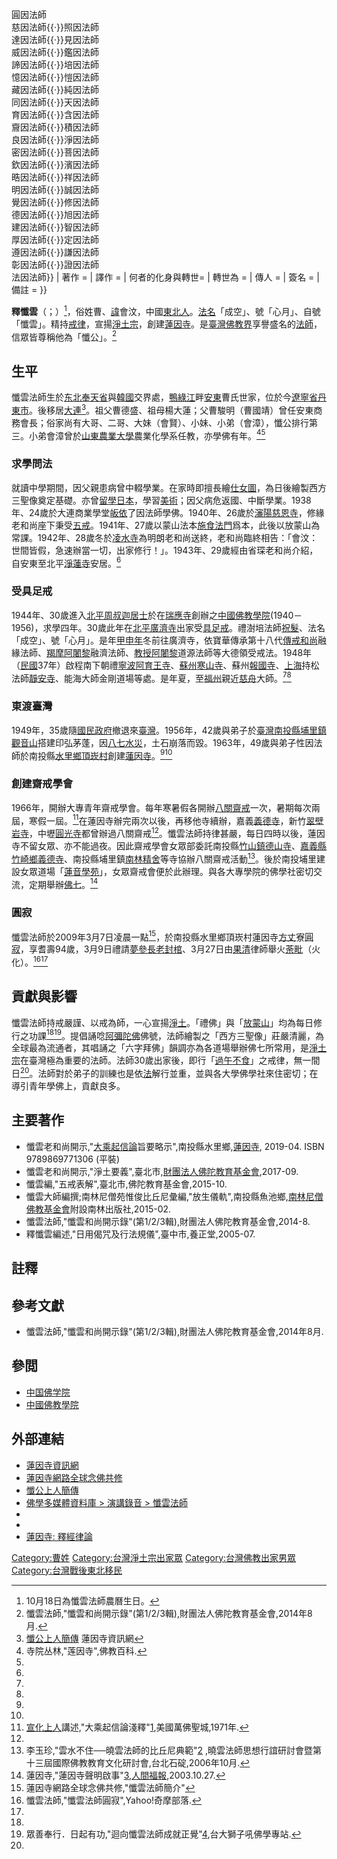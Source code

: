 {{Infobox Buddhist
| 姓名            = 釋懺雲
| 圖像            = Chanyun.jpg|frame|right
| 圖像大小        = 250px
| 圖像說明        = 
| 原名            = 曹會汶
| 字              = 
| 號              = 心月、懺雲
| 法號            = 成空
| 出生            = {{birth_date|1915|11|24}}
| 出生地點        = {{ROC-1912|奉天省}}[[東邊道|東邊道]][[安東縣_(奉天省)|安東縣]]（今[[遼寧省|遼寧省]][[丹東市|丹東市]]）
| 圓寂            = {{death_date_and_age|2009|3|7|1915|11|24}}
| 圓寂地點        = {{TWN}}[[南投縣|南投縣]][[水里鄉|水里鄉]][[蓮因寺|蓮因寺]]
| 居住地          = 
| 獲獎            = 
| 公民權          = 
| 國籍            = {{ROC}}
| 著名成就        =  
| 宗派            = 
| 呼號            = 
| 頭銜            = 
| 修行法門        = [[淨土宗|淨土宗]]
| native_lang1    = 身份
| native_lang1_name1 = [[佛教|佛教]][[和尚|僧侶]]
| 教育程度        = 
| 駐錫於          = {{TWN}}[[南投縣|南投縣]][[水里鄉|水里鄉]]蓮因寺
| 師承            = [[釋澍培|澍培]][[法師|法師]]<br>[[釋慈舟|慈舟]]法師<br>[[釋廣欽|廣欽]]法師
| 徒弟與學生      = {{flatlist|性因法師{{·}}了因法師<br>澈因法師{{·}}圓因法師<br>慈因法師{{·}}照因法師<br>達因法師{{·}}見因法師<br>威因法師{{·}}鑑因法師<br>諦因法師{{·}}培因法師<br>憶因法師{{·}}愷因法師<br>藏因法師{{·}}純因法師<br>同因法師{{·}}天因法師<br>育因法師{{·}}含因法師<br>齎因法師{{·}}積因法師<br>良因法師{{·}}淨因法師<br>密因法師{{·}}菩因法師<br>欽因法師{{·}}濱因法師<br>晧因法師{{·}}祥因法師<br>明因法師{{·}}誠因法師<br>覺因法師{{·}}修因法師<br>德因法師{{·}}旭因法師<br>建因法師{{·}}智因法師<br>厚因法師{{·}}定因法師<br>遵因法師{{·}}謙因法師<br>彰因法師{{·}}證因法師<br>法因法師}}
| 著作            = 
| 譯作            = 
| 何者的化身與轉世= 
| 轉世為          = 
| 傳人            = 
| 簽名            = 
| 備註            = 
}}

'''釋懺雲'''（{{bd|1915年|11月24日|2009年|3月7日|catIdx=Shi釋懺雲}}；{{lang-nan-tl|Tshàm hûn}}）<ref>10月18日為懺雲法師農曆生日。</ref>，俗姓曹、[[人名|諱]]會汶，中國[[東北人|東北人]]。[[法名|法名]]「成空」、號「心月」、自號「懺雲」。精持[[佛教戒律|戒律]]，宣揚[[淨土宗|淨土宗]]，創建[[蓮因寺|蓮因寺]]。是[[臺灣|臺灣]][[佛教|佛教界]]享譽盛名的[[法師|法師]]，信眾皆尊稱他為「懺公」。<ref name=chanyunkhaisilok>懺雲法師,"懺雲和尚開示錄"(第1/2/3輯),財團法人佛陀教育基金會,2014年8月.</ref>

==生平==
懺雲法師生於[[中国东北地区|东北]][[遼寧省_(中華民國)|奉天省]]與[[韓國|韓國]]交界處，[[鴨綠江|鴨綠江]]畔[[安東縣_(奉天省)|安東]]曹氏世家，位於今[[遼寧省|遼寧省]][[丹東市|丹東市]]。後移居[[大連市|大連]]<ref name=chanyunmasterbio>[http://www.lienyin.org/%E6%87%BA%E5%85%AC%E4%B8%8A%E4%BA%BA%E7%B0%A1%E5%82%B3/%E6%87%BA%E5%85%AC%E4%B8%8A%E4%BA%BA%E7%B0%A1%E5%82%B3.html 懺公上人簡傳] {{Wayback|url=http://www.lienyin.org/%E6%87%BA%E5%85%AC%E4%B8%8A%E4%BA%BA%E7%B0%A1%E5%82%B3/%E6%87%BA%E5%85%AC%E4%B8%8A%E4%BA%BA%E7%B0%A1%E5%82%B3.html |date=20161109152816 }} 蓮因寺資訊網</ref>。祖父曹德盛、祖母楊大蓮；父曹駿明（曹國靖）曾任安東商務會長；俗家尚有大哥、二哥、大妹（會賢）、小妹、小弟（會漳），懺公排行第三。小弟會漳曾於[[山東農業大學|山東農業大學]]農業化學系任教，亦學佛有年。<ref name=lianyinshi>寺院丛林,"莲因寺"[http://wiki.fjdh.com/index.php?doc-view-63108.html ]{{dead link|date=2018年4月 |bot=InternetArchiveBot |fix-attempted=yes }},佛教百科.</ref><ref name=chanyunkhaisilok/>

===求學問法===
就讀中學期間，因父親患病曾中輟學業。在家時即擅長繪[[仕女圖|仕女圖]]，為日後繪製西方三聖像奠定基礎。亦曾[[留學|留學]][[日本|日本]]，學習[[美術|美術]]；因父病危返國、中斷學業。1938年、24歲於大連商業學堂[[皈依|皈依]]了因法師學佛。1940年、26歲於[[瀋陽|瀋陽]][[慈恩寺_(沈阳市)|慈恩寺]]，修緣老和尚座下秉受[[五戒|五戒]]。1941年、27歲以蒙山法本[[蒙山施食|施食法門]]爲本，此後以放蒙山為常課。1942年、28歲冬於[[凌水寺|凌水寺]]為明朗老和尚送終，老和尚臨終相告：「會汶：世間皆假，急速辦當一切，出家修行！」。1943年、29歲經由省琛老和尚介紹，自安東至北平[[淨蓮寺|淨蓮寺]]安居。<ref name=chanyunkhaisilok/>

===受具足戒===
1944年、30歲進入[[北京|北平]][[周叔迦|周叔迦]][[居士|居士]]於在[[瑞应寺_(西城区)|瑞應寺]]創辦之[[中國佛教學院|中國佛教學院]](1940－1956)，求學四年。30歲此年在[[北平市|北平]][[广济寺_(北京市)|廣濟寺]]出家受[[具足戒|具足戒]]。禮澍培法師[[祝髮|祝髮]]、法名「成空」、號「心月」。是年[[甲申年|甲申年]]冬前往廣濟寺，依寶華傳承第十八代[[傳戒|傳戒]][[和尚|和尚]]融緣法師、[[羯摩|羯摩]][[阿闍黎|阿闍黎]]融濟法師、[[教授|教授]][[阿闍黎|阿闍黎]]道源法師等大德領受戒法。1948年（[[民國紀年|民國]]37年）啟程南下朝禮[[寧波|寧波]][[阿育王寺|阿育王寺]]、[[蘇州|蘇州]][[寒山寺|寒山寺]]、蘇州[[報國寺|報國寺]]、[[上海|上海]]持松法師[[靜安寺|靜安寺]]、能海大師金剛道場等處。是年夏，至[[福州市|福州]]親近[[释慈舟_(1877年)|慈舟]]大師。<ref name=chanyunmasterbio/><ref name=chanyunkhaisilok/>

===東渡臺灣===
1949年，35歲隨[[國民政府|國民政府]]撤退來[[臺灣|臺灣]]。1956年，42歲與弟子於[[臺灣|臺灣]][[南投縣|南投縣]][[埔里鎮|埔里鎮]][[觀音山_(埔里鎮)|觀音山]]搭建印弘茅蓬，因[[八七水災|八七水災]]，土石崩落而毀。1963年，49歲與弟子性因法師於南投縣[[水里鄉|水里鄉]][[頂崁村|頂崁村]]創建[[蓮因寺|蓮因寺]]。<ref name=chanyunmasterbio/><ref name=chanyunkhaisilok/>

===創建齋戒學會===
1966年，開辦大專青年齋戒學會。每年寒暑假各開辦[[八關齋戒|八關齋戒]]一次，暑期每次兩屆，寒假一屆。<ref>[[宣化上人|宣化上人]]講述,"大乘起信論淺釋"[http://www.drbachinese.org/online_reading/sutra_explanation/GreatFaith/GreatFaith.htm],美國萬佛聖城,1971年.</ref>在蓮因寺辦完兩次以後，再移他寺續辦，嘉義[[義德寺|義德寺]]，新竹[[翠壁岩寺|翠壁岩寺]]，中壢[[圓光寺|圓光寺]]都曾辦過八關齋戒<ref name=lianyinshi></ref>。懺雲法師持律甚嚴，每日四時以後，蓮因寺不留女眾、亦不能過夜。因此齋戒學會女眾部委託南投縣[[竹山鎮_(臺灣)|竹山鎮]][[德山寺|德山寺]]、[[嘉義縣|嘉義縣]][[竹崎鄉|竹崎鄉]][[香光寺|義德寺]]、南投縣埔里鎮[[南林寺|南林精舍]]等寺協辦八關齋戒活動<ref>李玉珍,"雲水不住──曉雲法師的比丘尼典範"[https://web.archive.org/web/20150924030014/http://www.hfu.edu.tw/~hiuwanstudy/two/Am-2.pdf] {{webarchive|url=https://web.archive.org/web/20150924030014/http://www.hfu.edu.tw/~hiuwanstudy/two/Am-2.pdf |date=2015-09-24 }},曉雲法師思想行誼研討會暨第十三屆國際佛教教育文化研討會,台北石碇,2006年10月.</ref>。後於南投埔里建設女眾道場「[[蓮音學苑|蓮音學苑]]」，女眾齋戒會便於此辦理。與各大專學院的佛學社密切交流，定期舉辦[[佛七|佛七]]。<ref>蓮因寺,"蓮因寺聲明啟事"[https://www.merit-times.com/NewsPage.aspx?unid=565579],[[人間福報|人間福報]],2003.10.27.</ref>

===圓寂===
懺雲法師於2009年3月7日凌晨一點<ref>蓮因寺網路全球念佛共修,"懺雲法師簡介"{{cite web |url=http://dipper.twbbs.org/www/amitabha/master.htm |title=存档副本 |accessdate=2010-09-29  |deadurl=yes |archiveurl=https://web.archive.org/web/20090213142525/http://dipper.twbbs.org/www/amitabha/master.htm |archivedate=2009-02-13 }}</ref>，於南投縣水里鄉頂崁村蓮因寺[[住持|方丈]]寮[[圓寂|圓寂]]，享耆壽94歲，3月9日禮請[[釋夢參|夢參]][[長老|長老]][[封棺|封棺]]、3月27日由[[釋果清|果清]]律師舉火[[火葬|荼毗]]（火化）。<ref name=chanyunbio>懺雲法師,"懺雲法師圓寂"{{cite web |url=http://tw.myblog.yahoo.com/jw!Fi6Gk.6aHwC3tiEhrm.TRbCF/article?mid=3286&prev=3288&next=3279 |title=存档副本 |accessdate=2009-03-22 |deadurl=yes |archiveurl=https://web.archive.org/web/20110721194548/http://tw.myblog.yahoo.com/jw!Fi6Gk.6aHwC3tiEhrm.TRbCF/article?mid=3286&prev=3288&next=3279 |archivedate=2011-07-21 }},Yahoo!奇摩部落.</ref><ref name=chanyunkhaisilok/>

==貢獻與影響==
懺雲法師持戒嚴謹、以戒為師，一心宣揚[[淨土宗|淨土]]。「禮佛」與「[[蒙山施食|放蒙山]]」均為每日修行之功課<ref name=chanyunbio></ref><ref name=learning>眾善奉行．日起有功,"迴向懺雲法師成就正覺"[http://cbs.ntu.edu.tw/bless/Master_ChanYun/]{{dead link|date=2018年4月 |bot=InternetArchiveBot |fix-attempted=yes }},台大獅子吼佛學專站.</ref>。提倡誦唸[[阿彌陀佛|阿彌陀佛]]佛號，法師繪製之「西方三聖像」莊嚴清麗，為全球最為流通者，其唱誦之「六字拜佛」韻調亦為各道場舉辦佛七所常用，是[[淨土宗|淨土宗]]在臺灣極為重要的法師。法師30歲出家後，即行「[[過午不食|過午不食]]」之戒律，無一間日<ref name=learning></ref>。法師對於弟子的訓練也是依[[佛教|法]]解行並重，並與各大學佛學社來住密切；在導引青年學佛上，貢獻良多。

==主要著作==
*懺雲老和尚開示,"[[大乘起信論|大乘起信論]]旨要略示",南投縣水里鄉,[[蓮因寺|蓮因寺]], 2019-04. ISBN 9789869771306 (平裝)
*懺雲老和尚開示,"淨土要義",臺北市,[[財團法人佛陀教育基金會|財團法人佛陀教育基金會]],2017-09.
*懺雲編,"五戒表解",臺北市,佛陀教育基金會,2015-10. 
*懺雲大師編撰;南林尼僧苑惟俊比丘尼彙編,"放生儀軌",南投縣魚池鄉,[[南林尼僧佛教基金會|南林尼僧佛教基金會]]附設南林出版社,2015-02. 
*懺雲法師,"懺雲和尚開示錄"(第1/2/3輯),財團法人佛陀教育基金會,2014-8.
*釋懺雲編述,"日用偈咒及行法規儀",臺中市,養正堂,2005-07.

==註釋==
{{reflist|2}}

==參考文獻==
{{refbegin}}
*懺雲法師,"懺雲和尚開示錄"(第1/2/3輯),財團法人佛陀教育基金會,2014年8月.
{{refend}}

==參閲==
*[[中国佛学院|中国佛学院]]
*[[中國佛教學院|中國佛教學院]]

==外部連結==
{{portal|佛教}}
{{div col|2}}
*[http://www.lienyin.org/ 蓮因寺資訊網]
*[https://web.archive.org/web/20090213133702/http://dipper.twbbs.org/www/amitabha/master/cating.htm 蓮因寺網路全球念佛共修]
*[https://web.archive.org/web/20161109152816/http://www.lienyin.org/%E6%87%BA%E5%85%AC%E4%B8%8A%E4%BA%BA%E7%B0%A1%E5%82%B3/%E6%87%BA%E5%85%AC%E4%B8%8A%E4%BA%BA%E7%B0%A1%E5%82%B3.html 懺公上人簡傳]
*[http://www.buda.idv.tw/list.asp?node=491 佛學多媒體資料庫 > 演講錄音 > 懺雲法師] {{Wayback|url=http://www.buda.idv.tw/list.asp?node=491 |date=20190614090538 }}
*{{youtube|egi8-lV5Rms|(05)上人超度父母之因緣－懺雲老和尚}}
*{{youtube|ODhlAU4PhcE|懺公上人與夢參長老座談}}
*[https://lienyin.blogspot.com/2018/05/blog-post_13.html 蓮因寺: 釋經律論]
{{div col end}}

{{DEFAULTSORT:Shi}}
[[Category:曹姓|Category:曹姓]]
[[Category:台灣淨土宗出家眾|Category:台灣淨土宗出家眾]]
[[Category:台灣佛教出家男眾|Category:台灣佛教出家男眾]]
[[Category:台灣戰後東北移民|Category:台灣戰後東北移民]]